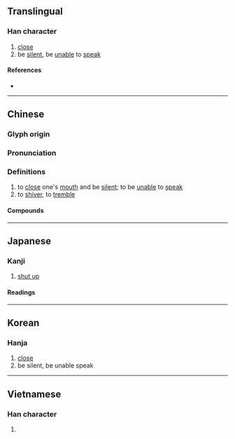 {{character info}}
==Translingual==

===Han character===
{{Han char|rn=30|rad=口|as=13|sn=16|four=64091|canj=RDDF|ids=⿰口禁}}

# [[close]]
# be [[silent]], be [[unable]] to [[speak]]

====References====
* {{Han ref|kx=0209.300|dkj=04364|dj=0432.140|hdz=10688.140|uh=5664|ud=22116|bh=BEB6|bd=48822}}

----

==Chinese==
{{zh-forms|s=}}

===Glyph origin===
{{Han etym}}

===Pronunciation===
{{zh-pron
|m=jìn
|c=gam3,kam1
|mc=y
|oc=y
|cat=
}}

===Definitions===
{{zh-hanzi}}

# to [[close]] one's [[mouth]] and be [[silent]]; to be [[unable]] to [[speak]]
# to [[shiver]], to [[tremble]]

====Compounds====
{{zh-der|冷噤|口噤|噤口|噤住|噤齘|寒噤|噤害|噤戰|噤若寒蟬|噤聲|噤口痢|打噤|打寒噤|鉗噤}}

----

==Japanese==

===Kanji===
{{ja-kanji|grade=|rs=口13}}

# [[shut up]]

====Readings====
{{ja-readings
|goon=ごん
|kanon=きん
|kun=つぐ-む}}

----

==Korean==

===Hanja===
{{ko-hanja|hangeul=금|rv=geum|mr=kŭm}}

# [[close]]
# be silent, be unable speak

----

==Vietnamese==

===Han character===
{{vi-readings|reading=gặm|rs=口13}}

# {{rfdef|vi|sort=口13}}